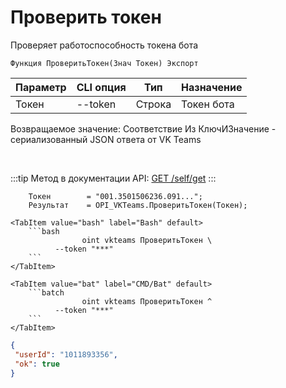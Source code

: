 ﻿---
sidebar_position: 1
---


# Проверить токен
 Проверяет работоспособность токена бота



`Функция ПроверитьТокен(Знач Токен) Экспорт`

  | Параметр | CLI опция | Тип | Назначение |
  |-|-|-|-|
  | Токен | --token | Строка | Токен бота |

  
  Возвращаемое значение:   Соответствие Из КлючИЗначение - сериализованный JSON ответа от VK Teams

<br/>

:::tip
Метод в документации API: [GET /self/get](https://teams.vk.com/botapi/#/self/get_self_get)
:::
<br/>


```bsl title="Пример кода"
    Токен        = "001.3501506236.091...";
    Результат    = OPI_VKTeams.ПроверитьТокен(Токен);
```
    

 <Tabs>
  
    <TabItem value="bash" label="Bash" default>
        ```bash
                    oint vkteams ПроверитьТокен \
              --token "***"
        ```
    </TabItem>
  
    <TabItem value="bat" label="CMD/Bat" default>
        ```batch
                    oint vkteams ПроверитьТокен ^
              --token "***"
        ```
    </TabItem>
</Tabs>


```json title="Результат"
{
 "userId": "1011893356",
 "ok": true
}
```
